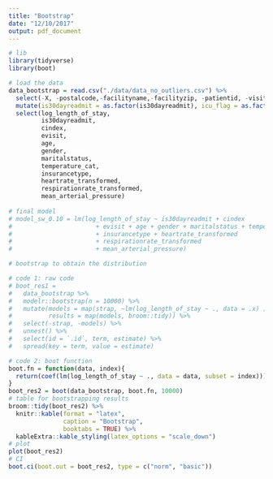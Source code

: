 ```yaml
---
title: "Bootstrap"
date: "12/10/2017"
output: pdf_document
---
```

  
```r
# lib
library(tidyverse)
library(boot)

# load the data
data_bootstrap = read.csv("./data/data_no_outliers.csv") %>% 
  select(-X, -postalcode,-facilityname,-facilityzip, -patientid, -visitid, -date) %>% 
  mutate(is30dayreadmit = as.factor(is30dayreadmit), icu_flag = as.factor(icu_flag)) %>% 
  select(log_length_of_stay,
         is30dayreadmit,
         cindex,
         evisit,
         age,
         gender,
         maritalstatus,
         temperature_cat,
         insurancetype,
         heartrate_transformed, 
         respirationrate_transformed,
         mean_arterial_pressure)
  
# final model
# model_sw_0.10 = lm(log_length_of_stay ~ is30dayreadmit + cindex 
#                       + evisit + age + gender + maritalstatus + temperature_cat 
#                       + insurancetype + heartrate_transformed 
#                       + respirationrate_transformed 
#                       + mean_arterial_pressure)

# bootstrap to obtain the distribution

# code 1: raw code
# boot_res1 = 
#   data_bootstrap %>% 
#   modelr::bootstrap(n = 10000) %>% 
#   mutate(models = map(strap, ~lm(log_length_of_stay ~ ., data = .x) ),
#          results = map(models, broom::tidy)) %>% 
#   select(-strap, -models) %>% 
#   unnest() %>% 
#   select(id = `.id`, term, estimate) %>% 
#   spread(key = term, value = estimate)

# code 2: boot function
boot.fn = function(data, index){
  return(coef(lm(log_length_of_stay ~ ., data = data, subset = index)))
}
boot_res2 = boot(data_bootstrap, boot.fn, 10000)
# table for bootstrapping results
broom::tidy(boot_res2) %>% 
  knitr::kable(format = "latex", 
               caption = "Bootstrap",
               booktabs = TRUE) %>% 
  kableExtra::kable_styling(latex_options = "scale_down")
# plot 
plot(boot_res2)
# CI
boot.ci(boot.out = boot_res2, type = c("norm", "basic"))
```